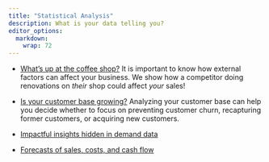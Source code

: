 ```yaml
---
title: "Statistical Analysis"
description: What is your data telling you?
editor_options: 
  markdown: 
    wrap: 72
---
```


-   [What's up at the coffee shop?](renovations.html) It is important to know how external factors can affect your business. We show how a competitor doing renovations on *their* shop could affect
    *your* sales!  

-   [Is your customer base growing?](donorbase.html) Analyzing your customer base can help you decide whether to focus on preventing customer churn, recapturing former customers, or acquiring new customers.

-   [Impactful insights hidden in demand data](ofb.html)

-   [Forecasts of sales, costs, and cash flow](forecasting.html)

<br>

